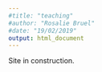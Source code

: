 ```yaml
---
#title: "teaching"
#author: "Rosalie Bruel"
#date: "19/02/2019"
output: html_document
---
```


\n
Site in construction.